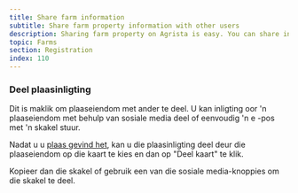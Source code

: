 ```yaml
---
title: Share farm information
subtitle: Share farm property information with other users
description: Sharing farm property on Agrista is easy. You can share information of a farm property using social media or simply sending an email with a link.
topic: Farms
section: Registration
index: 110
---
```


### Deel plaasinligting

Dit is maklik om plaaseiendom met ander te deel. U kan inligting oor 'n plaaseiendom met behulp van sosiale media deel of eenvoudig 'n e -pos met 'n skakel stuur.

Nadat u u <Link href="/farms/claim-your-farm"><a href="/farms/claim-your-farm">plaas gevind het</a></Link>, kan u die plaasinligting deel deur die plaaseiendom op die kaart te kies en dan op "Deel kaart" te klik.

Kopieer dan die skakel of gebruik een van die sosiale media-knoppies om die skakel te deel.